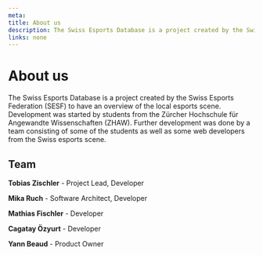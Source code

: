 ```yaml
---
meta:
title: About us
description: The Swiss Esports Database is a project created by the Swiss Esports Federation to have a overview of the local esports scene.
links: none
---
```




# About us
The Swiss Esports Database is a project created by the Swiss Esports Federation (SESF) to have an overview of the local esports scene.
Development was started by students from the Zürcher Hochschule für Angewandte Wissenschaften (ZHAW). Further development was done
by a team consisting of some of the students as well as some web developers from the Swiss esports scene.

## Team
**Tobias Zischler** - Project Lead, Developer

**Mika Ruch** - Software Architect, Developer

**Mathias Fischler** - Developer

**Cagatay Özyurt** - Developer

**Yann Beaud** - Product Owner

